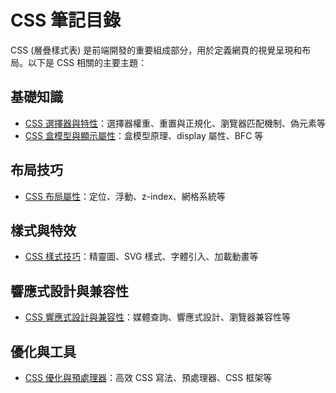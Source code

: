 # CSS 筆記目錄

CSS (層疊樣式表) 是前端開發的重要組成部分，用於定義網頁的視覺呈現和布局。以下是 CSS 相關的主要主題：

## 基礎知識
- [CSS 選擇器與特性](selectors)：選擇器權重、重置與正規化、瀏覽器匹配機制、偽元素等
- [CSS 盒模型與顯示屬性](box-model)：盒模型原理、display 屬性、BFC 等

## 布局技巧
- [CSS 布局屬性](layout)：定位、浮動、z-index、網格系統等

## 樣式與特效
- [CSS 樣式技巧](styling-techniques)：精靈圖、SVG 樣式、字體引入、加載動畫等

## 響應式設計與兼容性
- [CSS 響應式設計與兼容性](responsive-compatibility)：媒體查詢、響應式設計、瀏覽器兼容性等

## 優化與工具
- [CSS 優化與預處理器](optimization-preprocessors)：高效 CSS 寫法、預處理器、CSS 框架等 